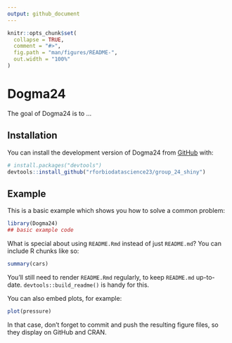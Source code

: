 ```yaml
---
output: github_document
---
```


<!-- README.md is generated from README.Rmd. Please edit that file -->

```r
knitr::opts_chunk$set(
  collapse = TRUE,
  comment = "#>",
  fig.path = "man/figures/README-",
  out.width = "100%"
)
```

# Dogma24

<!-- badges: start -->
<!-- badges: end -->

The goal of Dogma24 is to ...

## Installation

You can install the development version of Dogma24 from [GitHub](https://github.com/) with:

``` r
# install.packages("devtools")
devtools::install_github("rforbiodatascience23/group_24_shiny")
```

## Example

This is a basic example which shows you how to solve a common problem:

```r
library(Dogma24)
## basic example code
```

What is special about using `README.Rmd` instead of just `README.md`? You can include R chunks like so:

```r
summary(cars)
```

You'll still need to render `README.Rmd` regularly, to keep `README.md` up-to-date. `devtools::build_readme()` is handy for this.

You can also embed plots, for example:

```r
plot(pressure)
```

In that case, don't forget to commit and push the resulting figure files, so they display on GitHub and CRAN.
